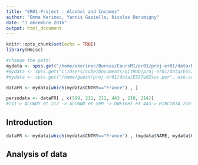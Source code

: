 ```yaml
---
title: "ER01-Project : Alcohol and Incomes"
author: "Emma Kerinec, Yannis Gaziello, Nicolas Derumigny"
date: "1 décembre 2016"
output: html_document
---
```


```r
knitr::opts_chunk$set(echo = TRUE)
library(Hmisc)

#change the path!
mydata <- spss.get("/home/ekerinec/Bureau/CoursM1/er01/proj-er01/data/ESS7e02sas.por", use.value.labels=TRUE)
#mydata <- spss.get("C:/Users/cube/Documents/GitHub/proj-er01/data/ESS7e02sas.por", use.value.labels=TRUE)
#mydata <- spss.get("/home/guest/proj-er01/data/ESS7e02sas.por", use.value.labels=TRUE)
```

```r

dataFR <- mydata[which(mydata$CNTRY=="France") , ]

persodata <- dataFR[ , c(599, 211, 212, 443 , 210, 214)]
#211-> ALCWDY et 212 -> ALCWND et 599 -> DWEIGHT et 443-> HINCTNTA 210-> ALCFREQ et 214 -> ALCBNGE

```


## Introduction


```r
dataFR <- mydata[which(mydata$CNTRY=="France") , (mydata$NAME, mydata$CNTRY)] 


```

## Analysis of data

